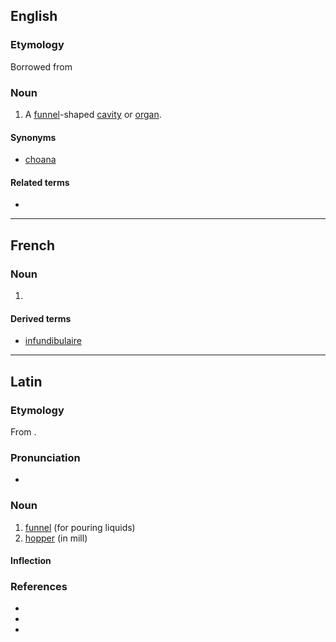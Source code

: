 ==English==
{{wikipedia|dab=Infundibulum}}

===Etymology===
Borrowed from {{bor|en|la|infundibulum||funnel}}

===Noun===
{{en-noun|infundibula}}

# {{lb|en|anatomy}} A [[funnel]]-shaped [[cavity]] or [[organ]].

====Synonyms====
* [[choana]]

====Related terms====
* {{l|en|infundibular}}

----

==French==

===Noun===
{{fr-noun|m}}

# {{lb|fr|anatomy}} {{l|en|infundibulum}}

====Derived terms====
* [[infundibulaire]]

----

==Latin==

===Etymology===
From {{suffix|īnfundō|bulum|alt1=īnfund(i)|gloss1=to pour in or upon|lang=la}}.

===Pronunciation===
* {{la-IPA|īnfundibulum}}

===Noun===
{{la-noun|īnfundibulum|īnfundibulī|n|second}}

# [[funnel]] (for pouring liquids)
# [[hopper]] (in mill)

====Inflection====
{{la-decl-2nd-N|īnfundibul}}

===References===
* {{R:L&S}}
* {{R:Gaffiot}}
* {{R:Peck}}